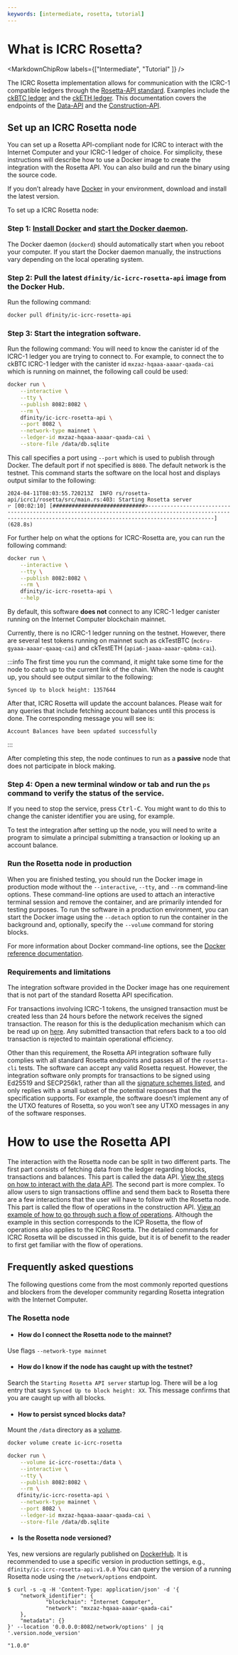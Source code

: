 ```yaml
---
keywords: [intermediate, rosetta, tutorial]
---
```



# What is ICRC Rosetta?

<MarkdownChipRow labels={["Intermediate", "Tutorial" ]} />

The ICRC Rosetta implementation allows for communication with the ICRC-1 compatible ledgers through the [Rosetta-API standard](https://docs.cdp.coinbase.com/mesh/docs/welcome). Examples include the [ckBTC ledger](https://dashboard.internetcomputer.org/canister/mxzaz-hqaaa-aaaar-qaada-cai) and the [ckETH ledger](https://dashboard.internetcomputer.org/canister/ss2fx-dyaaa-aaaar-qacoq-cai).
This documentation covers the endpoints of the [Data-API](/docs/rosetta-defi/rosetta/icrc_rosetta/data_api/index.mdx) and the [Construction-API](/docs/rosetta-defi/rosetta/icrc_rosetta/construction_api/index.mdx).

## Set up an ICRC Rosetta node

You can set up a Rosetta API-compliant node for ICRC to interact with the Internet Computer and your ICRC-1 ledger of choice.
For simplicity, these instructions will describe how to use a Docker image to create the integration with the Rosetta API.
You can also build and run the binary using the source code.

If you don’t already have [Docker](https://docs.docker.com/get-docker/) in your environment, download and install the latest version.

To set up a ICRC Rosetta node:

### Step 1:  [Install Docker](https://docs.docker.com/get-docker/) and [start the Docker daemon](https://docs.docker.com/config/daemon/).

The Docker daemon (`dockerd`) should automatically start when you reboot your computer. If you start the Docker daemon manually, the instructions vary depending on the local operating system.

### Step 2:  Pull the latest `dfinity/ic-icrc-rosetta-api` image from the Docker Hub.

Run the following command:

``` bash
docker pull dfinity/ic-icrc-rosetta-api
```

### Step 3: Start the integration software.

Run the following command:
You will need to know the canister id of the ICRC-1 ledger you are trying to connect to. For example, to connect the to ckBTC ICRC-1 ledger with the canister id `mxzaz-hqaaa-aaaar-qaada-cai` which is running on mainnet, the following call could be used:
``` bash
docker run \
    --interactive \
    --tty \
    --publish 8082:8082 \
    --rm \
    dfinity/ic-icrc-rosetta-api \
    --port 8082 \
    --network-type mainnet \
    --ledger-id mxzaz-hqaaa-aaaar-qaada-cai \
    --store-file /data/db.sqlite

```
This call specifies a port using `--port` which is used to publish through Docker.
The default port if not specified is `8080`. The default network is the testnet.
This command starts the software on the local host and displays output similar to the following:

    2024-04-11T08:03:55.720213Z  INFO rs/rosetta-api/icrc1/rosetta/src/main.rs:403: Starting Rosetta server
    ⠖ [00:02:10] [#############################>-----------------------------------------------------------------------------------------------------------------------------------------------------------------] (628.8s)

For further help on what the options for ICRC-Rosetta are, you can run the following command:
``` bash
docker run \
    --interactive \
    --tty \
    --publish 8082:8082 \
    --rm \
    dfinity/ic-icrc-rosetta-api \
    --help
```

By default, this software **does not** connect to any ICRC-1 ledger canister running on the Internet Computer blockchain mainnet.

Currently, there is no ICRC-1 ledger running on the testnet. However, there are several test tokens running on mainnet such as ckTestBTC (`mc6ru-gyaaa-aaaar-qaaaq-cai`) and ckTestETH (`apia6-jaaaa-aaaar-qabma-cai`).

:::info
The first time you run the command, it might take some time for the node to catch up to the current link of the chain.
When the node is caught up, you should see output similar to the following:

    Synced Up to block height: 1357644

After that, ICRC Rosetta will update the account balances. Please wait for any queries that include fetching account balances until this process is done.
The corresponding message you will see is:

    Account Balances have been updated successfully

:::



After completing this step, the node continues to run as a **passive** node that does not participate in block making.

### Step 4:  Open a new terminal window or tab and run the `ps` command to verify the status of the service.

If you need to stop the service, press <kbd>Ctrl-C</kbd>. You might want to do this to change the canister identifier you are using, for example.

To test the integration after setting up the node, you will need to write a program to simulate a principal submitting a transaction or looking up an account balance.

### Run the Rosetta node in production

When you are finished testing, you should run the Docker image in production mode without the `--interactive`, `--tty`, and `--rm` command-line options.
These command-line options are used to attach an interactive terminal session and remove the container, and are primarily intended for testing purposes.
To run the software in a production environment, you can start the Docker image using the `--detach` option to run the container in the background and, optionally, specify the `--volume` command for storing blocks.

For more information about Docker command-line options, see the [Docker reference documentation](https://docs.docker.com/engine/reference/commandline/run/).

### Requirements and limitations

The integration software provided in the Docker image has one requirement that is not part of the standard Rosetta API specification.

For transactions involving ICRC-1 tokens, the unsigned transaction must be created less than 24 hours before the network receives the signed transaction.
The reason for this is the deduplication mechanism which can be read up on [here](https://github.com/dfinity/ICRC-1/blob/main/standards/ICRC-1/README.md#transaction_deduplication).
Any submitted transaction that refers back to a too old transaction is rejected to maintain operational efficiency.

Other than this requirement, the Rosetta API integration software fully complies with all standard Rosetta endpoints and passes all of the `rosetta-cli` tests.
The software can accept any valid Rosetta request.
However, the integration software only prompts for transactions to be signed using Ed25519 and SECP256k1, rather than all the [signature schemes listed](https://www.rosetta-api.org/docs/models/SignatureType.html#values), and only replies with a small subset of the potential responses that the specification supports.
For example, the software doesn’t implement any of the UTXO features of Rosetta, so you won’t see any UTXO messages in any of the software responses.


# How to use the Rosetta API
The interaction with the Rosetta node can be split in two different parts. The first part consists of fetching data from the ledger regarding blocks, transactions and balances. This part is called the data API. [View the steps on how to interact with the data API](/docs/rosetta-defi/rosetta/icrc_rosetta/data_api/index.mdx).
The second part is more complex. To allow users to sign transactions offline and send them back to Rosetta there are a few interactions that the user will have to follow with the Rosetta node. This part is called the flow of operations in the construction API. [View an example of how to go through such a flow of operations](/docs/rosetta-defi/rosetta/icp_rosetta/construction_api/index.mdx). Although the example in this section corresponds to the ICP Rosetta, the flow of operations also applies to the ICRC Rosetta. The detailed commands for ICRC Rosetta will be discussed in this guide, but it is of benefit to the reader to first get familiar with the flow of operations.

## Frequently asked questions
The following questions come from the most commonly reported questions and blockers from the developer community regarding Rosetta integration with the Internet Computer.

### The Rosetta node

- #### How do I connect the Rosetta node to the mainnet?
Use flags `--network-type mainnet`

- #### How do I know if the node has caught up with the testnet?
Search the `Starting Rosetta API server` startup log. There will be a log entry that says `Synced Up to block height: XX`.
This message confirms that you are caught up with all blocks.

- #### How to persist synced blocks data?
Mount the `/data` directory as a [volume](https://docs.docker.com/storage/volumes/).

```bash
docker volume create ic-icrc-rosetta
```
```bash
docker run \
    --volume ic-icrc-rosetta:/data \
    --interactive \
    --tty \
    --publish 8082:8082 \
    --rm \
   dfinity/ic-icrc-rosetta-api \
    --network-type mainnet \
    --port 8082 \
    --ledger-id mxzaz-hqaaa-aaaar-qaada-cai \
    --store-file /data/db.sqlite

```

- #### Is the Rosetta node versioned?
Yes, new versions are regularly published on [DockerHub](https://hub.docker.com/r/dfinity/ic-icrc-rosetta-api/tags).
It is recommended to use a specific version in production settings, e.g., `dfinity/ic-icrc-rosetta-api:v1.0.0`
You can query the version of a running Rosetta node using the `/network/options` endpoint.

```console
$ curl -s -q -H 'Content-Type: application/json' -d '{
    "network_identifier": {
            "blockchain": "Internet Computer",
            "network": "mxzaz-hqaaa-aaaar-qaada-cai"
    },
    "metadata": {}
}' --location '0.0.0.0:8082/network/options' | jq '.version.node_version'

"1.0.0"
```